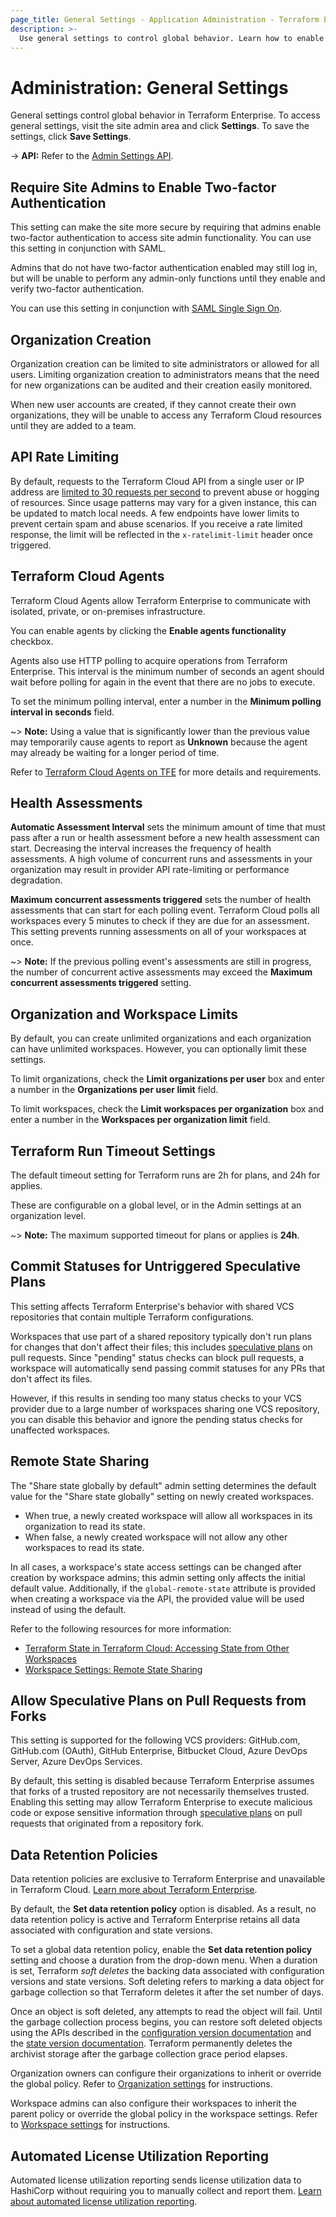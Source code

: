 ```yaml
---
page_title: General Settings - Application Administration - Terraform Enterprise
description: >-
  Use general settings to control global behavior. Learn how to enable 2FA, limit organization creation, adjust limits and timeouts, enable Terraform Cloud Agents, and control remote state sharing and speculative plans in the UI.
---
```


# Administration: General Settings

General settings control global behavior in Terraform Enterprise. To access general settings, visit the site admin area and click **Settings**. To save the settings, click **Save Settings**.

-> **API:** Refer to the [Admin Settings API](/terraform/enterprise/api-docs/admin/settings).

## Require Site Admins to Enable Two-factor Authentication

This setting can make the site more secure by requiring that admins enable two-factor authentication to access site admin functionality. You can use this setting in conjunction with SAML.

Admins that do not have two-factor authentication enabled may still log in, but will be unable to perform any admin-only functions until they enable and verify two-factor authentication.

You can use this setting in conjunction with [SAML Single Sign On](/terraform/enterprise/saml/configuration).

## Organization Creation

Organization creation can be limited to site administrators or allowed for all users. Limiting organization creation to administrators means that the need for new organizations can be audited and their creation easily monitored.

When new user accounts are created, if they cannot create their own organizations, they will be unable to access any Terraform Cloud resources until they are added to a team.

## API Rate Limiting

By default, requests to the Terraform Cloud API from a single user or IP address are [limited to 30 requests per second](/terraform/enterprise/api-docs#rate-limiting) to prevent abuse or hogging of resources. Since usage patterns may vary for a given instance, this can be updated to match local needs. A few endpoints have lower limits to prevent certain spam and abuse scenarios. If you receive a rate limited response, the limit will be reflected in the `x-ratelimit-limit` header once triggered.

## Terraform Cloud Agents

Terraform Cloud Agents allow Terraform Enterprise to communicate with isolated, private, or on-premises infrastructure.

You can enable agents by clicking the **Enable agents functionality** checkbox.

Agents also use HTTP polling to acquire operations from Terraform Enterprise. This interval is the minimum number of seconds an agent should wait before polling for again in the event that there are no jobs to execute.

To set the minimum polling interval, enter a number in the **Minimum polling interval in seconds** field.

~> **Note:** Using a value that is significantly lower than the previous value may temporarily cause agents to report as **Unknown** because the agent may already be waiting for a longer period of time.

Refer to [Terraform Cloud Agents on TFE](/terraform/enterprise/admin/agents-on-tfe) for more details and requirements.

## Health Assessments

**Automatic Assessment Interval** sets the minimum amount of time that must pass after a run or health assessment before a new health assessment can start. Decreasing the interval increases the frequency of health assessments. A high volume of concurrent runs and assessments in your organization may result in provider API rate-limiting or performance degradation.

**Maximum concurrent assessments triggered** sets the number of health assessments that can start for each polling event. Terraform Cloud polls all workspaces every 5 minutes to check if they are due for an assessment. This setting prevents running assessments on all of your workspaces at once.

~> **Note:** If the previous polling event's assessments are still in progress, the number of concurrent active assessments may exceed the **Maximum concurrent assessments triggered** setting.

## Organization and Workspace Limits

By default, you can create unlimited organizations and each organization can have unlimited workspaces. However, you can optionally limit these settings.

To limit organizations, check the **Limit organizations per user** box and enter a number in the **Organizations per user limit** field.

To limit workspaces, check the **Limit workspaces per organization** box and enter a number in the **Workspaces per organization limit** field.

## Terraform Run Timeout Settings

The default timeout setting for Terraform runs are 2h for plans, and 24h for applies.

These are configurable on a global level, or in the Admin settings at an organization level.

~> **Note:** The maximum supported timeout for plans or applies is **24h**.

## Commit Statuses for Untriggered Speculative Plans

This setting affects Terraform Enterprise's behavior with shared VCS repositories that contain multiple Terraform configurations.

Workspaces that use part of a shared repository typically don't run plans for changes that don't affect their files; this includes [speculative plans](/terraform/enterprise/run/modes-and-options#plan-only-speculative-plan) on pull requests. Since "pending" status checks can block pull requests, a workspace will automatically send passing commit statuses for any PRs that don't affect its files.

However, if this results in sending too many status checks to your VCS provider due to a large number of workspaces sharing one VCS repository, you can disable this behavior and ignore the pending status checks for unaffected workspaces.

## Remote State Sharing

The "Share state globally by default" admin setting determines the default value for the "Share state globally" setting on newly created workspaces.

- When true, a newly created workspace will allow all workspaces in its organization to read its state.
- When false, a newly created workspace will not allow any other workspaces to read its state.

In all cases, a workspace's state access settings can be changed after creation by workspace admins; this admin setting only affects the initial default value. Additionally, if the `global-remote-state` attribute is provided when creating a workspace via the API, the provided value will be used instead of using the default.

Refer to the following resources for more information:

- [Terraform State in Terraform Cloud: Accessing State from Other Workspaces](/terraform/enterprise/workspaces/state#accessing-state-from-other-workspaces)
- [Workspace Settings: Remote State Sharing](/terraform/enterprise/workspaces/settings#remote-state-sharing)

## Allow Speculative Plans on Pull Requests from Forks

This setting is supported for the following VCS providers: GitHub.com, GitHub.com (OAuth), GitHub Enterprise, Bitbucket Cloud, Azure DevOps Server, Azure DevOps Services.

By default, this setting is disabled because Terraform Enterprise assumes that forks of a trusted repository are not necessarily themselves trusted. Enabling this setting may allow Terraform Enterprise to execute malicious code or expose sensitive information through [speculative plans](/terraform/enterprise/run/modes-and-options#plan-only-speculative-plan) on pull requests that originated from a repository fork.

## Data Retention Policies

<EnterpriseAlert>
Data retention policies are exclusive to Terraform Enterprise and unavailable in Terraform Cloud. <a href="https://developer.hashicorp.com/terraform/enterprise">Learn more about Terraform Enterprise</a>.
</EnterpriseAlert>

By default, the  **Set data retention policy**  option is disabled. As a result, no data retention policy is active and Terraform Enterprise retains all data associated with configuration and state versions.

To set a global data retention policy, enable the  **Set data retention policy** setting and choose a duration from the drop-down menu. When a duration is set, Terraform _soft deletes_ the backing data associated with configuration versions and state versions. Soft deleting refers to marking a data object for garbage collection so that Terraform deletes it after the set number of days.

Once an object is soft deleted, any attempts to read the object will fail. Until the garbage collection process begins, you can restore soft deleted objects using the APIs described in the [configuration version documentation](/terraform/enterprise/api-docs/configuration-versions) and the [state version documentation](/terraform/enterprise/api-docs/state-versions). Terraform permanently deletes the archivist storage after the garbage collection grace period elapses.

Organization owners can configure their organizations to inherit or override the global policy. Refer to [Organization settings](/terraform/enterprise/users-teams-organizations/organizations#data-retention-policies) for instructions.

Workspace admins can also configure their workspaces to inherit the parent policy or override the global policy in the workspace settings. Refer to [Workspace settings](/terraform/enterprise/workspaces/settings/deletion#data-retention-policies) for instructions.

## Automated License Utilization Reporting

Automated license utilization reporting sends license utilization data to HashiCorp without requiring you to manually collect and report them. [Learn about automated license utilization reporting](/terraform/enterprise/replicated/administration/license/automated-license-utilization-reporting).
